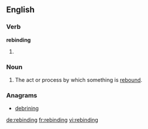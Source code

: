 ==English==

===Verb===
'''rebinding'''

# {{third-person singular of|[[rebind]]}}

===Noun===
{{en-noun}}

# The act or process by which something is [[rebind|rebound]].

===Anagrams===
* [[debrining#English|debrining]]

[[de:rebinding]]
[[fr:rebinding]]
[[vi:rebinding]]